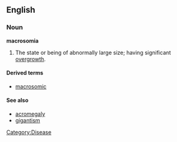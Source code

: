 ==English==
===Noun===
'''macrosomia'''

# The state or being of abnormally large size; having significant [[overgrowth]].

====Derived terms====
*[[macrosomic]]

====See also====
*[[acromegaly]]
*[[gigantism]]

[[Category:Disease]]